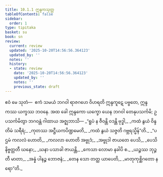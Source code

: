 ```yaml
---
title: 10.1.1 ဣန္ဒကသုတ္တ
tableOfContents: false
sidebar:
  order: 1
type: tipitaka
basket: su
book: sn
review:
  current: review
  updated: '2025-10-20T14:56:56.364123'
  updated_by: ''
  notes: ''
  history:
  - state: review
    date: '2025-10-20T14:56:56.364123'
    updated_by: ''
    notes: ''
    previous_state: draft
---
```



<DynamicBreadcrumb />


<ReviewStatus review={frontmatter.review} showDetails={true} />

<HypothesisAnnotation frontmatter={frontmatter} />

<Division number="235" book="sn" e="ch" v="18" p="314">

<Paragraph number="1451" book="sn">
ဧဝံ မေ သုတံ—  ဧကံ သမယံ ဘဂဝါ ရာဇဂဟေ ဝိဟရတိ ဣန္ဒကူဋေ ပဗ္ဗတေ, ဣန္ဒကဿ ယက္ခဿ ဘဝနေ. အထ ခေါ ဣန္ဒကော ယက္ခော ယေန ဘဂဝါ တေနုပသင်္ကမိ; ဥပသင်္ကမိတွာ ဘဂဝန္တံ ဂါထာယ အဇ္ဈဘာသိ—
</Paragraph>

<Paragraph number="1452" type="verses" book="sn">
_“ရူပံ န ဇီဝန္တိ ဝဒန္တိ ဗုဒ္ဓါ,_  
_ကထံ နွယံ ဝိန္ဒတိမံ သရီရံ;_  
_ကုတဿ အဋ္ဌီယကပိဏ္ဍမေတိ,_  
_ကထံ နွယံ သဇ္ဇတိ ဂဗ္ဘရသ္မိန်”တိ._  

</Paragraph>

<Paragraph number="1453" type="verses" book="sn">
_“ပဌမံ ကလလံ ဟောတိ,_  
_ကလလာ ဟောတိ အဗ္ဗုဒံ;_  
_အဗ္ဗုဒါ ဇာယတေ ပေသိ,_  
_ပေသိ နိဗ္ဗတ္တတီ ဃနော;_  
_ဃနာ ပသာခါ ဇာယန္တိ,_  
_ကေသာ လောမာ နခါပိ စ._  

</Paragraph>

<Paragraph number="1454" type="verses" book="sn">
_ယဉ္စဿ ဘုဉ္ဇတီ မာတာ,_  
_အန္နံ ပါနဉ္စ ဘောဇနံ;_  
_တေန သော တတ္ထ ယာပေတိ,_  
_မာတုကုစ္ဆိဂတော နရော”တိ._
</Paragraph>
</Division>